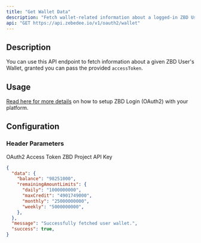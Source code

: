 ```yaml
---
title: "Get Wallet Data"
description: "Fetch wallet-related information about a logged-in ZBD User."
api: "GET https://api.zebedee.io/v1/oauth2/wallet"
---
```


## Description

You can use this API endpoint to fetch information about a given ZBD User's Wallet, granted you can pass the provided `accessToken`.

## Usage

[Read here for more details](/rewards/oauth2) on how to setup ZBD Login (OAuth2) with your platform.

## Configuration

### Header Parameters

<ParamField required header="usertoken" type="string">
    OAuth2 Access Token
</ParamField>

<ParamField required header="apikey" type="string">
    ZBD Project API Key
</ParamField>



<ResponseExample>

```json Response
{
  "data": {
    "balance": "98251000",
    "remainingAmountLimits": {
      "daily": "1000000000",
      "maxCredit": "4901749000",
      "monthly": "25000000000",
      "weekly": "5000000000",
    },
  },
  "message": "Successfully fetched user wallet.",
  "success": true,
}
```

</ResponseExample>
